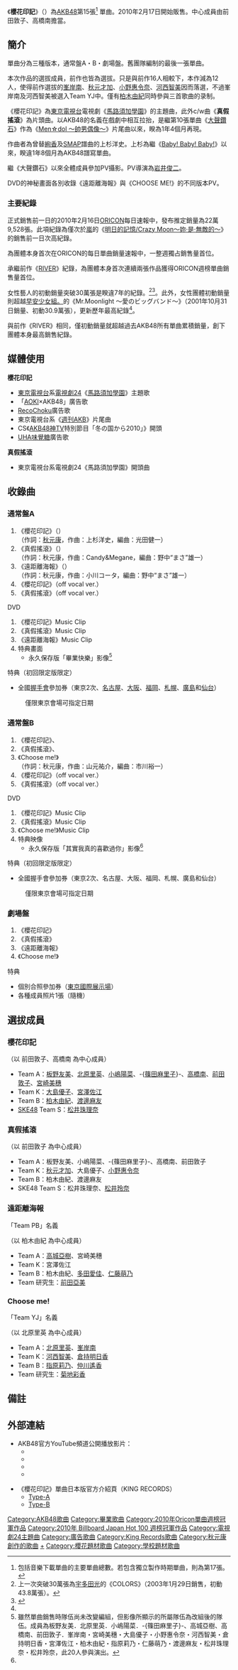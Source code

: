 {{Infobox Single 
| Name           = 《櫻花印記》
| Cover          = Akuranoshiori A.jpg
| Caption        = 通常盤/Type-A
| Artist         = [[AKB48|AKB48]]
| Album          = [[神曲集|神曲集]]
| A-side         = 《櫻花印記》
| B-side         = 《真假搖滾》<br/>《遠距離海報》<br/>《Choose me!》
| Released       = 2010年2月17日
| Format         = 
| Recorded       = 
| Genre          = [[J-POP|J-POP]]
| Length         = 18分42秒（Type-A）<br/>19分27秒（Type-B）
| Label          = [[You,_Be_Cool!|You，Be Cool!/KING RECORDS]]
| Writer         = 
| Producer       = [[秋元康|秋元康]] 
| Certification  =  * 白金（唱片，日本唱片協會）
*金（手機全曲付費下載，日本唱片協會）
| Chart position = *[[Oricon公信榜|Oricon]]：
** 單曲週榜第1名
** 單曲月榜第2名<small>（2010年2月）</small>
** 單曲年榜上半期第5名<small>（2010年）</small>
** 上榜58次
*[[COUNT_DOWN_TV|CDTV]]：
** 第1名
** 上榜20次
| Last single    =《[[RIVER_(AKB48單曲)|RIVER]]》<br/>（2009年）
| This single    = 《'''櫻花印記'''》<br/>（2010年）
| Next single    = 《[[馬尾與髮圈|馬尾與髮圈]]》<br/>（2010年）
| Misc           = 
}}

《'''櫻花印記'''》（{{lang-ja|桜の栞}}）為[[AKB48|AKB48]]第15張<ref>包括音樂下載單曲的主要單曲總數。若包含獨立製作時期單曲，則為第17張。</ref> 單曲。2010年2月17日開始販售。中心成員由前田敦子、高橋南擔當。

== 簡介 ==
單曲分為三種版本，通常盤A・B・劇場盤。舊團隊編制的最後一張單曲。

本次作品的選拔成員，前作也皆為選拔。只是與前作16人相較下，本作減為12人，使得前作選拔的[[峯岸南|峯岸南]]、[[秋元才加|秋元才加]]、[[小野惠令奈|小野惠令奈]]、[[河西智美|河西智美]]因而落選，不過峯岸南及河西智美被選入Team YJ中。僅有[[柏木由紀|柏木由紀]]同時參與三首歌曲的录制。

《櫻花印記》為[[東京電視台|東京電視台]]電視劇《[[馬路須加學園|馬路須加學園]]》的主題曲，此外c/w曲《'''真假搖滾'''》為片頭曲。以AKB48的名義在戲劇中相互拉抬，是繼第10張單曲《[[大聲鑽石|大聲鑽石]]》作為《[[Men☆dol_～帥男偶像～|Men☆dol ～帥男偶像～]]》片尾曲以來，睽為1年4個月再現。

作曲者為曾替[[絢香|絢香]]及[[SMAP|SMAP]]譜曲的上杉洋史。上杉為繼《[[Baby!_Baby!_Baby!|Baby! Baby! Baby!]]》以來，睽違1年8個月為AKB48譜寫單曲。

繼《大聲鑽石》以來全體成員參加PV攝影。PV導演為[[岩井俊二|岩井俊二]]。

DVD的神秘畫面各別收錄《遠距離海報》與《CHOOSE ME!》的不同版本PV。

=== 主要紀錄 ===
正式銷售前一日的2010年2月16日[[ORICON|ORICON]]每日速報中，發布推定銷量為22萬9,528張。此項紀錄為僅次於[[嵐|嵐]]的《[[明日的記憶/Crazy_Moon～妳·是·無敵的～|明日的記憶/Crazy Moon～妳·是·無敵的～]]》的銷售前一日次高紀錄。

為團體本身首次在ORICON的每日單曲銷量速報中，一整週獨占銷售量首位。

承繼前作《[[RIVER_(AKB48單曲)|RIVER]]》紀錄，為團體本身首次連續兩張作品獲得ORICON週榜單曲銷售量首位。

女性藝人的初動銷量突破30萬張是睽違7年的紀錄。<ref>上一次突破30萬張為[[宇多田光|宇多田光]]的《COLORS》（2003年1月29日銷售，初動43.8萬張）。</ref><ref name="wp1">{{Cite web|author=オリコン|date=2010-02-23|url=http://www.oricon.co.jp/news/rankmusic/70103/full/|title=AKB48が2作連続首位、女性アーティスト初動売上30万枚突破は宇多田以来7年ぶり|language=ja|accessdate=2010年2月23日|archive-date=2011-08-07|archive-url=https://web.archive.org/web/20110807010356/http://www.oricon.co.jp/news/rankmusic/70103/full|dead-url=no}}</ref>。此外，女性團體初動銷量則超越[[早安少女組。|早安少女組。]]的《Mr.Moonlight 〜愛のビッグバンド〜》（2001年10月31日銷量、初動30.9萬張），更新歷年最高紀錄<ref name="wp1"/>。

與前作《RIVER》相同，僅初動銷量就超越過去AKB48所有單曲累積銷量，創下團體本身最高銷售紀錄。

== 媒體使用==
'''櫻花印記'''
* [[東京電視台|東京電視台]]系[[電視劇24|電視劇24]]《[[馬路須加學園|馬路須加學園]]》主題歌 
* 「[[AOKI_Holdings|AOKI]]×AKB48」廣告歌
* [[RecoChoku|RecoChoku]]廣告歌
* 東京電視台系《[[週刊AKB|週刊AKB]]》片尾曲
* CS《[[AKB48神TV|AKB48神TV]]特別節目「冬の国から2010」》開頭
* [[味覺糖|UHA味覺糖]]廣告歌

'''真假搖滾'''
* 東京電視台系電視劇24《馬路須加學園》開頭曲

== 收錄曲 ==
=== 通常盤A ===
# 《櫻花印記》（{{lang|ja|桜の栞}}）<br/>（作詞：[[秋元康|秋元康]]，作曲：上杉洋史，編曲：光田健一）
# 《真假搖滾》（{{lang|ja|マジスカロックンロール}}）<br/>（作詞：秋元康，作曲：Candy&Megane，編曲：野中“まさ”雄一）
# 《遠距離海報》（{{lang|ja|遠距離ポスター}}）<br/>（作詞：秋元康，作曲：小川コータ，編曲：野中“まさ”雄一）
# 《櫻花印記》（off vocal ver.）
# 《真假搖滾》（off vocal ver.）
; DVD
# 《櫻花印記》Music Clip
# 《真假搖滾》Music Clip
# 《遠距離海報》Music Clip
# 特典畫面
#*永久保存版「畢業快樂」影像<ref name="wp2">雖然單曲銷售時隊伍尚未改變編組，但影像所顯示的所屬隊伍為改組後的隊伍。成員為板野友美．北原里英．小嶋陽菜．-{篠田麻里子}-、高城亞樹、高橋南、前田敦子．峯岸南・宮崎美穗・大島優子・小野惠令奈・河西智美・倉持明日香・宮澤佐江・柏木由紀・指原莉乃・仁藤萌乃・渡邊麻友・松井珠理奈・松井玲奈，此20人參與演出。</ref>
; 特典（初回限定版限定）
* 全國[[握手會|握手會]]參加券（東京2次、[[名古屋|名古屋]]、[[大阪市|大阪]]、[[福岡|福岡]]、[[札幌|札幌]]、[[廣島|廣島]]和[[仙台|仙台]]）
:僅限東京會場可指定日期

=== 通常盤B ===
# 《櫻花印記》、
# 《真假搖滾》、
# 《Choose me!》<br/>（作詞：秋元康，作曲：山元祐介，編曲：市川裕一）
# 《櫻花印記》（off vocal ver.）
# 《真假搖滾》（off vocal ver.）
; DVD
# 《櫻花印記》Music Clip
# 《真假搖滾》Music Clip
# 《Choose me!》Music Clip
# 特典映像
#*永久保存版「其實我真的喜歡過你」影像<ref name="wp2"/>
; 特典（初回限定版限定）
* 全國握手會參加券（東京2次、名古屋、大阪、福岡、札幌、廣島和仙台）
:僅限東京會場可指定日期

=== 劇場盤 ===
# 《櫻花印記》
# 《真假搖滾》
# 《遠距離海報》
# 《Choose me!》
; 特典
* 個別合照參加券（[[東京國際展示場|東京國際展示場]]）
* 各種成員照片1張（隨機）

== 選拔成員 ==
=== 櫻花印記 ===
（以 前田敦子、高橋南 為中心成員）
* Team A：[[板野友美|板野友美]]、[[北原里英|北原里英]]、[[小嶋陽菜|小嶋陽菜]]、-{[[篠田麻里子|篠田麻里子]]}-、[[高橋南|高橋南]]、[[前田敦子|前田敦子]]、[[宮崎美穗|宮崎美穗]]
* Team K：[[大島優子|大島優子]]、[[宮澤佐江|宮澤佐江]]
* Team B：[[柏木由紀|柏木由紀]]、[[渡邊麻友|渡邊麻友]]
* [[SKE48|SKE48]] Team S：[[松井珠理奈|松井珠理奈]]

=== 真假搖滾 ===
（以 前田敦子 為中心成員）
* Team A：板野友美、小嶋陽菜、-{篠田麻里子}-、高橋南、前田敦子
* Team K：[[秋元才加|秋元才加]]、大島優子、[[小野惠令奈|小野惠令奈]]
* Team B：柏木由紀、渡邊麻友
* SKE48 Team S：松井珠理奈、[[松井玲奈|松井玲奈]]

=== 遠距離海報 ===
; 「Team PB」名義
（以 柏木由紀 為中心成員）
* Team A：[[高城亞樹|高城亞樹]]、宮崎美穗
* Team K：宮澤佐江
* Team B：柏木由紀、[[多田愛佳|多田愛佳]]、[[仁藤萌乃|仁藤萌乃]]
* Team 研究生：[[前田亞美|前田亞美]]

=== Choose me! ===
; 「Team YJ」名義
（以 北原里英 為中心成員）
* Team A：[[北原里英|北原里英]]、[[峯岸南|峯岸南]]
* Team K：[[河西智美|河西智美]]、[[倉持明日香|倉持明日香]]
* Team B：[[指原莉乃|指原莉乃]]、[[仲川遙香|仲川遙香]]
* Team 研究生：[[菊地彩香|菊地彩香]]

== 備註 ==
{{reflist}}

== 外部連結 ==
*AKB48官方YouTube頻道公開播放影片：
** {{YouTube|lhEK1mxOm-I|《櫻花印記》PV}}
** {{YouTube|Kc9cuqAjjhs|《真假搖滾》PV}}
** {{YouTube|AFkT9fFTWvc|《遠距離海報》PV}}
** {{YouTube|xM0VcWzaiGw|《Choose me!》PV}}

* 《櫻花印記》單曲日本版官方介紹頁（KING RECORDS）{{ja}}
** [http://www.kingrecords.co.jp/cs/g/gKIZM-45/ Type-A] {{Wayback|url=http://www.kingrecords.co.jp/cs/g/gKIZM-45/ |date=20170810171852 }}
** [http://www.kingrecords.co.jp/cs/g/gKIZM-47/ Type-B] {{Wayback|url=http://www.kingrecords.co.jp/cs/g/gKIZM-47/ |date=20170810172718 }}

{{AKB48歌曲}}
{{SKE48}}{{東京電視台電視劇24主題曲2010年代}}{{Oricon單曲週榜冠軍 (2010年)|2010年3月1日}}
{{Billboard JAPAN Hot 100 週榜冠軍 (2010年)|2010年3月1日}}

{{DEFAULTSORT:Sakura no Shiori}}
[[Category:AKB48歌曲|Category:AKB48歌曲]]
[[Category:畢業歌曲|Category:畢業歌曲]]
[[Category:2010年Oricon單曲週榜冠軍作品|Category:2010年Oricon單曲週榜冠軍作品]]
[[Category:2010年_Billboard_Japan_Hot_100_週榜冠軍作品|Category:2010年 Billboard Japan Hot 100 週榜冠軍作品]]
[[Category:電視劇24主題曲|Category:電視劇24主題曲]]
[[Category:廣告歌曲|Category:廣告歌曲]]
[[Category:King_Records歌曲|Category:King Records歌曲]]
[[Category:秋元康創作的歌曲|Category:秋元康創作的歌曲]]
[[Category:馬路須加學園|+]]
[[Category:櫻花題材歌曲|Category:櫻花題材歌曲]]
[[Category:學校題材歌曲|Category:學校題材歌曲]]